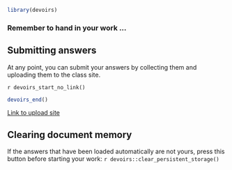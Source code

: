 
```r
library(devoirs)
```

::::{.callout-warning collapse=true}
### Remember to hand in your work ...
::: {.panel-tabset}
## Submitting answers

At any point, you can submit your answers by collecting them and uploading them to the class site.

`r devoirs_start_no_link()`

```r
devoirs_end()
```

[Link to upload site](https://forms.gle/YPEuzE3oiQQQhrWNA){target="_blank"}

## Clearing document memory
If the answers that have been loaded automatically are not yours, press this button before starting your work:
`r devoirs::clear_persistent_storage()`
:::

::::


